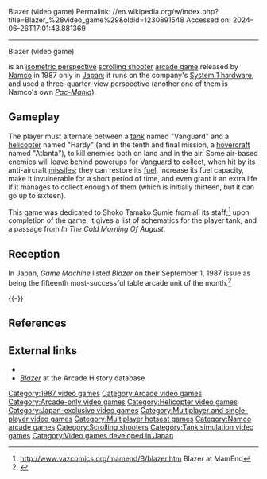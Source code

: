 Blazer (video game)
Permalink: //en.wikipedia.org/w/index.php?title=Blazer_%28video_game%29&oldid=1230891548
Accessed on: 2024-06-26T17:01:43.881369



------
Blazer (video game)
{{Short description|1987 video game}}
{{Infobox video game
|title = Blazer
|image = Blazer arcade flyer.jpg
|caption = Arcade flyer
|developer = [[Namco]]
|publisher = [[Namco]]
|release = {{vgrelease|JP|July 1987<ref>{{Cite web|url=https://www.imdb.com/title/tt2169536/releaseinfo?ref_=tt_ov_inf|title=Blazer (Video Game 1987)|website=[[IMDb]] }}</ref>}}
|genre = [[Shoot 'em up#isometric shooter|Isometric shooter]]
|modes = Up to 2 players, alternating turns
|arcade system = [[Namco System 1]]
|platforms = [[Arcade game|Arcade]]
}}

{{nihongo|'''''Blazer'''''|ブレイザー|Bureizā}} is an [[Isometric video game graphics|isometric perspective]] [[Shoot 'em up#Scrolling shooters|scrolling shooter]] [[arcade game]] released by [[Namco]] in 1987 only in [[Japan]]; it runs on the company's [[Namco System 1|System 1 hardware]], and used a three-quarter-view perspective (another one of them is Namco's own ''[[Pac-Mania]]'').

==Gameplay==
The player must alternate between a [[tank]] named "Vanguard" and a [[helicopter]] named "Hardy" (and in the tenth and final mission, a [[hovercraft]] named "Atlanta"), to kill enemies both on land and in the air. Some air-based enemies will leave behind powerups for Vanguard to collect, when hit by its anti-aircraft [[missile]]s; they can restore its [[fuel]], increase its fuel capacity, make it invulnerable for a short period of time, and even grant it an extra life if it manages to collect enough of them (which is initially thirteen, but it can go up to sixteen).

This game was dedicated to Shoko Tamako Sumie from all its staff;<ref>http://www.vazcomics.org/mamend/B/blazer.htm Blazer at MamEnd</ref> upon completion of the game, it gives a list of schematics for the player tank, and a passage from ''In The Cold Morning Of August''.

== Reception ==
{{Video game review
| rev1      = ''[[Commodore User]]''
| rev1Score = 6/10<ref name="CUser">{{cite news |last1=Kelly |first1=Nick |title=Arcades — Blazer |agency=[[Commodore User]] |publisher=[[EMAP]] |date=January 1988}}</ref>
}}

In Japan, ''Game Machine'' listed ''Blazer'' on their September 1, 1987 issue as being the fifteenth most-successful table arcade unit of the month.<ref>{{cite magazine|title=Game Machine's Best Hit Games 25 - テーブル型TVゲーム機 (Table Videos)|magazine=[[:ja:ゲームマシン|Game Machine]]|issue=315|publisher=[[:ja:アミューズメント通信社|Amusement Press, Inc.]]|date=1 September 1987|page=23|lang=ja}}</ref>

{{-}}

==References==
{{reflist}}

==External links==
*{{KLOV game|id=7149|name=Blazer}}
*[http://www.arcade-history.com/?page=detail&id=278 ''Blazer''] at the Arcade History database

{{DEFAULTSORT:Blazer (Arcade Game)}}
[[Category:1987 video games]]
[[Category:Arcade video games]]
[[Category:Arcade-only video games]]
[[Category:Helicopter video games]]
[[Category:Japan-exclusive video games]]
[[Category:Multiplayer and single-player video games]]
[[Category:Multiplayer hotseat games]]
[[Category:Namco arcade games]]
[[Category:Scrolling shooters]]
[[Category:Tank simulation video games]]
[[Category:Video games developed in Japan]]


{{scroll-shooter-videogame-stub}}
{{NamcoBandai-stub}}
